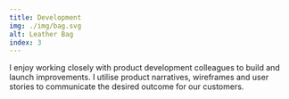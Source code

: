```yaml
---
title: Development
img: ./img/bag.svg
alt: Leather Bag
index: 3
---
```


I enjoy working closely with product development colleagues to build and launch improvements. I
utilise product narratives, wireframes and user stories to communicate the desired outcome for our
customers.
